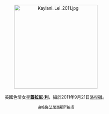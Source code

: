 <center>
[[File:Kaylani_Lei_2011.jpg|275px]]
<br><br>
美國色情女星'''[[蓋拉尼·利|蓋拉尼·利]]'''，攝於2011年9月21日[[洛杉磯|洛杉磯]]。
<p>
<small>由[[:en:User:Toglenn|格倫·法蘭西斯]]所拍攝</small>
</center>